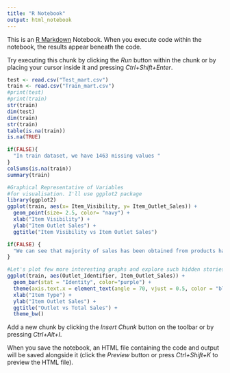 ```yaml
---
title: "R Notebook"
output: html_notebook
---
```


This is an [R Markdown](http://rmarkdown.rstudio.com) Notebook. When you execute code within the notebook, the results appear beneath the code. 

Try executing this chunk by clicking the *Run* button within the chunk or by placing your cursor inside it and pressing *Ctrl+Shift+Enter*. 

```r
test <- read.csv("Test_mart.csv")
train <- read.csv("Train_mart.csv")
#print(test)
#print(train)
str(train)
dim(test)
dim(train)
str(train)
table(is.na(train))
is.na(TRUE)

if(FALSE){
  "In train dataset, we have 1463 missing values "
}
colSums(is.na(train))
summary(train)

#Graphical Representative of Variables
#for visualisation. I'll use ggplot2 package 
library(ggplot2)
ggplot(train, aes(x= Item_Visibility, y= Item_Outlet_Sales)) +
  geom_point(size= 2.5, color= "navy") +
  xlab("Item Visibility") +
  ylab("Item Outlet Sales") +
  ggtitle("Item Visibility vs Item Outlet Sales")

if(FALSE) {
  "We can see that majority of sales has been obtained from products having visibilty."
}

#Let's plot few more interesting graphs and explore such hidden stories.
ggplot(train, aes(Outlet_Identifier, Item_Outlet_Sales)) +
  geom_bar(stat = "Identity", color="purple") +
  theme(axis.text.x = element_text(angle = 70, vjust = 0.5, color = "black")) +
  xlab("Item Type") +
  ylab("Item Outlet Sales") +
  ggtitle("Outlet vs Total Sales") +
  theme_bw()
```

Add a new chunk by clicking the *Insert Chunk* button on the toolbar or by pressing *Ctrl+Alt+I*.

When you save the notebook, an HTML file containing the code and output will be saved alongside it (click the *Preview* button or press *Ctrl+Shift+K* to preview the HTML file).
